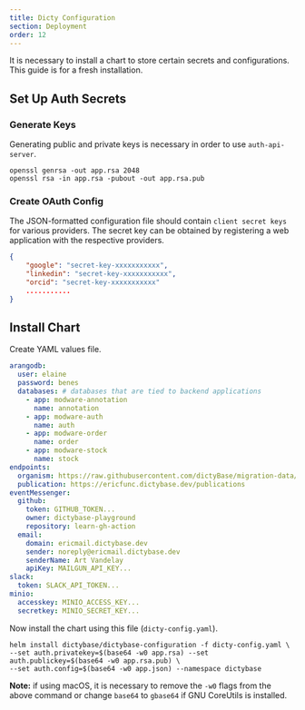 ```yaml
---
title: Dicty Configuration
section: Deployment
order: 12
---
```


It is necessary to install a chart to store certain secrets and configurations.
This guide is for a fresh installation.

## Set Up Auth Secrets

### Generate Keys

Generating public and private keys is necessary in order to use `auth-api-server`.

```shell
openssl genrsa -out app.rsa 2048
openssl rsa -in app.rsa -pubout -out app.rsa.pub
```

### Create OAuth Config

The JSON-formatted configuration file should contain `client secret keys` for various providers.
The secret key can be obtained by registering a web application with the respective providers.

```json
{
    "google": "secret-key-xxxxxxxxxxx",
    "linkedin": "secret-key-xxxxxxxxxxx",
    "orcid": "secret-key-xxxxxxxxxxx"
    ...........
}
```

## Install Chart

Create YAML values file.

```yaml
arangodb:
  user: elaine
  password: benes
  databases: # databases that are tied to backend applications
    - app: modware-annotation
      name: annotation
    - app: modware-auth
      name: auth
    - app: modware-order
      name: order
    - app: modware-stock
      name: stock
endpoints:
  organism: https://raw.githubusercontent.com/dictyBase/migration-data/master/downloads/organisms-with-citations.dev.json
  publication: https://ericfunc.dictybase.dev/publications
eventMessenger:
  github:
    token: GITHUB_TOKEN...
    owner: dictybase-playground
    repository: learn-gh-action
  email:
    domain: ericmail.dictybase.dev
    sender: noreply@ericmail.dictybase.dev
    senderName: Art Vandelay
    apiKey: MAILGUN_API_KEY...
slack:
  token: SLACK_API_TOKEN...
minio:
  accesskey: MINIO_ACCESS_KEY...
  secretkey: MINIO_SECRET_KEY...
```

Now install the chart using this file (`dicty-config.yaml`).

```shell
helm install dictybase/dictybase-configuration -f dicty-config.yaml \
--set auth.privatekey=$(base64 -w0 app.rsa) --set auth.publickey=$(base64 -w0 app.rsa.pub) \
--set auth.config=$(base64 -w0 app.json) --namespace dictybase
```

**Note:** if using macOS, it is necessary to remove the `-w0` flags from the above command
or change `base64` to `gbase64` if GNU CoreUtils is installed.
